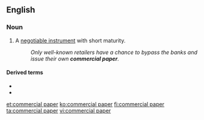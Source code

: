 ==English==
{{wikipedia}}

===Noun===
{{en-noun|~}}

# {{lb|en|finance}} A [[negotiable instrument]] with short maturity.
#: ''Only well-known retailers have a chance to bypass the banks and issue their own '''commercial paper'''.''

====Derived terms====
* {{l|en|asset-backed commercial paper}}
* {{l|en|Euro-commercial paper}}

[[et:commercial paper]]
[[ko:commercial paper]]
[[fi:commercial paper]]
[[ta:commercial paper]]
[[vi:commercial paper]]